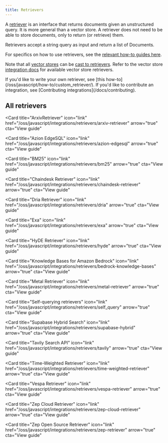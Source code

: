```yaml
---
title: Retrievers
---
```


A [retriever](/oss/javascript/concepts/retrievers) is an interface that returns documents given an unstructured query.
It is more general than a vector store.
A retriever does not need to be able to store documents, only to return (or retrieve) them.

Retrievers accept a string query as input and return a list of Documents.

For specifics on how to use retrievers, see the [relevant how-to guides here](/oss/javascript/how-to/#retrievers).

Note that all [vector stores](/oss/javascript/concepts/#vectorstores) can be [cast to retrievers](/oss/javascript/how-to/vectorstore_retriever/).
Refer to the vector store [integration docs](/oss/javascript/integrations/vectorstores/) for available vector store retrievers.

<Info>
If you'd like to write your own retriever, see [this how-to](/oss/javascript/how-to/custom_retriever/). If you'd like to contribute an integration, see [Contributing integrations](/docs/contributing).
</Info>

## All retrievers

<Columns cols={3}>
<Card
  title="Amazon Kendra Retriever"
  icon="link"
  href="/oss/javascript/integrations/retrievers/kendra-retriever"
  arrow="true"
  cta="View guide"
>
</Card>

<Card
  title="ArxivRetriever"
  icon="link"
  href="/oss/javascript/integrations/retrievers/arxiv-retriever"
  arrow="true"
  cta="View guide"
>
</Card>

<Card
  title="Azion EdgeSQL"
  icon="link"
  href="/oss/javascript/integrations/retrievers/azion-edgesql"
  arrow="true"
  cta="View guide"
>
</Card>

<Card
  title="BM25"
  icon="link"
  href="/oss/javascript/integrations/retrievers/bm25"
  arrow="true"
  cta="View guide"
>
</Card>

<Card
  title="Chaindesk Retriever"
  icon="link"
  href="/oss/javascript/integrations/retrievers/chaindesk-retriever"
  arrow="true"
  cta="View guide"
>
</Card>

<Card
  title="Dria Retriever"
  icon="link"
  href="/oss/javascript/integrations/retrievers/dria"
  arrow="true"
  cta="View guide"
>
</Card>

<Card
  title="Exa"
  icon="link"
  href="/oss/javascript/integrations/retrievers/exa"
  arrow="true"
  cta="View guide"
>
</Card>

<Card
  title="HyDE Retriever"
  icon="link"
  href="/oss/javascript/integrations/retrievers/hyde"
  arrow="true"
  cta="View guide"
>
</Card>

<Card
  title="Knowledge Bases for Amazon Bedrock"
  icon="link"
  href="/oss/javascript/integrations/retrievers/bedrock-knowledge-bases"
  arrow="true"
  cta="View guide"
>
</Card>

<Card
  title="Metal Retriever"
  icon="link"
  href="/oss/javascript/integrations/retrievers/metal-retriever"
  arrow="true"
  cta="View guide"
>
</Card>

<Card
  title="Self-querying retrievers"
  icon="link"
  href="/oss/javascript/integrations/retrievers/self_query"
  arrow="true"
  cta="View guide"
>
</Card>

<Card
  title="Supabase Hybrid Search"
  icon="link"
  href="/oss/javascript/integrations/retrievers/supabase-hybrid"
  arrow="true"
  cta="View guide"
>
</Card>

<Card
  title="Tavily Search API"
  icon="link"
  href="/oss/javascript/integrations/retrievers/tavily"
  arrow="true"
  cta="View guide"
>
</Card>

<Card
  title="Time-Weighted Retriever"
  icon="link"
  href="/oss/javascript/integrations/retrievers/time-weighted-retriever"
  arrow="true"
  cta="View guide"
>
</Card>

<Card
  title="Vespa Retriever"
  icon="link"
  href="/oss/javascript/integrations/retrievers/vespa-retriever"
  arrow="true"
  cta="View guide"
>
</Card>

<Card
  title="Zep Cloud Retriever"
  icon="link"
  href="/oss/javascript/integrations/retrievers/zep-cloud-retriever"
  arrow="true"
  cta="View guide"
>
</Card>

<Card
  title="Zep Open Source Retriever"
  icon="link"
  href="/oss/javascript/integrations/retrievers/zep-retriever"
  arrow="true"
  cta="View guide"
>
</Card>
</Columns>